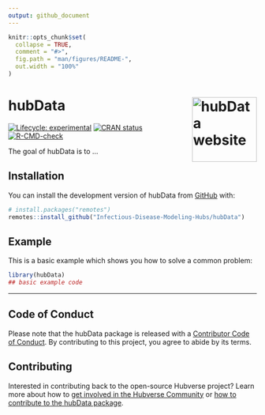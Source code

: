 ```yaml
---
output: github_document
---
```


<!-- README.md is generated from README.Rmd. Please edit that file -->

```r
knitr::opts_chunk$set(
  collapse = TRUE,
  comment = "#>",
  fig.path = "man/figures/README-",
  out.width = "100%"
)
```


# hubData <a href="https://Infectious-Disease-Modeling-Hubs.github.io/hubData/"><img src="man/figures/logo.svg" align="right" height="131" alt="hubData website" /></a>

<!-- badges: start -->
[![Lifecycle: experimental](https://img.shields.io/badge/lifecycle-experimental-orange.svg)](https://lifecycle.r-lib.org/articles/stages.html#experimental)
[![CRAN status](https://www.r-pkg.org/badges/version/hubData)](https://CRAN.R-project.org/package=hubData)
[![R-CMD-check](https://github.com/Infectious-Disease-Modeling-Hubs/hubData/actions/workflows/R-CMD-check.yaml/badge.svg)](https://github.com/Infectious-Disease-Modeling-Hubs/hubData/actions/workflows/R-CMD-check.yaml)
<!-- badges: end -->

The goal of hubData is to ...

## Installation

You can install the development version of hubData from [GitHub](https://github.com/) with:

``` r
# install.packages("remotes")
remotes::install_github("Infectious-Disease-Modeling-Hubs/hubData")
```

## Example

This is a basic example which shows you how to solve a common problem:

```r
library(hubData)
## basic example code
```

***

## Code of Conduct

Please note that the hubData package is released with a [Contributor Code of Conduct](.github/CODE_OF_CONDUCT.md). By contributing to this project, you agree to abide by its terms.


## Contributing

Interested in contributing back to the open-source Hubverse project?
Learn more about how to [get involved in the Hubverse Community](https://hubdocs.readthedocs.io/en/latest/overview/contribute.html) or [how to contribute to the hubData package](.github/CONTRIBUTING.md).
